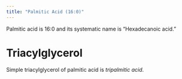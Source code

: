 ```yaml
---
title: "Palmitic Acid (16:0)"
---
```


Palmitic acid is 16:0 and its systematic name is "Hexadecanoic acid."

# Triacylglycerol

Simple triacylglycerol of palmitic acid is *tripalmitic acid*.


